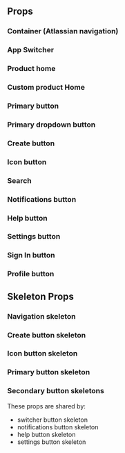 


## Props

### Container (Atlassian navigation)

<PropsTable heading="" props={AtlassianNavigation} />

### App Switcher

<PropsTable heading="" props={AppSwitcher} />

### Product home

<PropsTable heading="" props={ProductHome} />

### Custom product Home

<PropsTable heading="" props={CustomProductHome} />

### Primary button

<PropsTable heading="" props={PrimaryButton} />

### Primary dropdown button

<PropsTable heading="" props={PrimaryDropdownButton} />

### Create button

<PropsTable heading="" props={Create} />

### Icon button

<PropsTable heading="" props={IconButton} />

### Search

<PropsTable heading="" props={Search} />

### Notifications button

<PropsTable heading="" props={Notifications} />

### Help button

<PropsTable heading="" props={Help} />

### Settings button

<PropsTable heading="" props={Settings} />

### Sign In button

<PropsTable heading="" props={SignIn} />

### Profile button

<PropsTable heading="" props={Profile} />


## Skeleton Props

### Navigation skeleton

<PropsTable heading="" props={NavigationSkeleton} />

### Create button skeleton

<PropsTable heading="" props={SkeletonCreateButton} />

### Icon button skeleton

<PropsTable heading="" props={SkeletonIconButton} />

### Primary button skeleton
<PropsTable heading="" props={SkeletonPrimaryButton} />

### Secondary button skeletons

These props are shared by:

- switcher button skeleton
- notifications button skeleton
- help button skeleton
- settings button skeleton

<PropsTable heading="" props={SkeletonSwitcherButton} />
